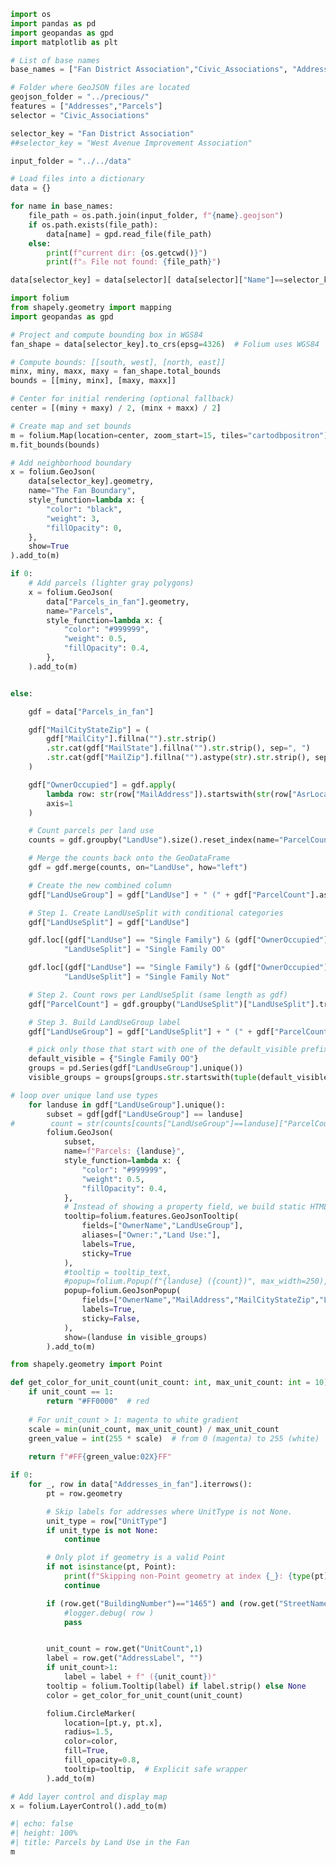 
```python

import os
import pandas as pd
import geopandas as gpd
import matplotlib as plt

# List of base names
base_names = ["Fan District Association","Civic_Associations", "Addresses_in_fan", "Parcels_in_fan"]

# Folder where GeoJSON files are located
geojson_folder = "../precious/"
features = ["Addresses","Parcels"]
selector = "Civic_Associations"

selector_key = "Fan District Association"
##selector_key = "West Avenue Improvement Association"

input_folder = "../../data"

# Load files into a dictionary
data = {}

for name in base_names:
    file_path = os.path.join(input_folder, f"{name}.geojson")
    if os.path.exists(file_path):
        data[name] = gpd.read_file(file_path)
    else:
        print(f"current dir: {os.getcwd()}")
        print(f"⚠️ File not found: {file_path}")

data[selector_key] = data[selector][ data[selector]["Name"]==selector_key]

```

```python
import folium
from shapely.geometry import mapping
import geopandas as gpd

# Project and compute bounding box in WGS84
fan_shape = data[selector_key].to_crs(epsg=4326)  # Folium uses WGS84

# Compute bounds: [[south, west], [north, east]]
minx, miny, maxx, maxy = fan_shape.total_bounds
bounds = [[miny, minx], [maxy, maxx]]

# Center for initial rendering (optional fallback)
center = [(miny + maxy) / 2, (minx + maxx) / 2]

# Create map and set bounds
m = folium.Map(location=center, zoom_start=15, tiles="cartodbpositron")
m.fit_bounds(bounds)


```
```python
# Add neighborhood boundary
x = folium.GeoJson(
    data[selector_key].geometry,
    name="The Fan Boundary",
    style_function=lambda x: {
        "color": "black",
        "weight": 3,
        "fillOpacity": 0,
    },
    show=True
).add_to(m)

```
```python

if 0:
    # Add parcels (lighter gray polygons)
    x = folium.GeoJson(
        data["Parcels_in_fan"].geometry,
        name="Parcels",
        style_function=lambda x: {
            "color": "#999999",
            "weight": 0.5,
            "fillOpacity": 0.4,
        },
    ).add_to(m)


else:

    gdf = data["Parcels_in_fan"]

    gdf["MailCityStateZip"] = (
        gdf["MailCity"].fillna("").str.strip()
        .str.cat(gdf["MailState"].fillna("").str.strip(), sep=", ")
        .str.cat(gdf["MailZip"].fillna("").astype(str).str.strip(), sep=" ")
    )

    gdf["OwnerOccupied"] = gdf.apply(
        lambda row: str(row["MailAddress"]).startswith(str(row["AsrLocationBldgNo"])),
        axis=1
    )

    # Count parcels per land use
    counts = gdf.groupby("LandUse").size().reset_index(name="ParcelCount")

    # Merge the counts back onto the GeoDataFrame
    gdf = gdf.merge(counts, on="LandUse", how="left")

    # Create the new combined column
    gdf["LandUseGroup"] = gdf["LandUse"] + " (" + gdf["ParcelCount"].astype(str) + ")"

    # Step 1. Create LandUseSplit with conditional categories
    gdf["LandUseSplit"] = gdf["LandUse"]

    gdf.loc[(gdf["LandUse"] == "Single Family") & (gdf["OwnerOccupied"] == True),
            "LandUseSplit"] = "Single Family OO"

    gdf.loc[(gdf["LandUse"] == "Single Family") & (gdf["OwnerOccupied"] == False),
            "LandUseSplit"] = "Single Family Not"

    # Step 2. Count rows per LandUseSplit (same length as gdf)
    gdf["ParcelCount"] = gdf.groupby("LandUseSplit")["LandUseSplit"].transform("size")

    # Step 3. Build LandUseGroup label
    gdf["LandUseGroup"] = gdf["LandUseSplit"] + " (" + gdf["ParcelCount"].astype(str) + ")"

    # pick only those that start with one of the default_visible prefixes
    default_visible = {"Single Family OO"}
    groups = pd.Series(gdf["LandUseGroup"].unique())
    visible_groups = groups[groups.str.startswith(tuple(default_visible))].tolist()

# loop over unique land use types
    for landuse in gdf["LandUseGroup"].unique():
        subset = gdf[gdf["LandUseGroup"] == landuse]
#        count = str(counts[counts["LandUseGroup"]==landuse]["ParcelCount"].iloc[0])
        folium.GeoJson(
            subset,
            name=f"Parcels: {landuse}",
            style_function=lambda x: {
                "color": "#999999",
                "weight": 0.5,
                "fillOpacity": 0.4,
            },
            # Instead of showing a property field, we build static HTML with the count
            tooltip=folium.features.GeoJsonTooltip(
                fields=["OwnerName","LandUseGroup"],
                aliases=["Owner:","Land Use:"],
                labels=True,
                sticky=True
            ),
            #tooltip = tooltip_text,
            #popup=folium.Popup(f"{landuse} ({count})", max_width=250),
            popup=folium.GeoJsonPopup(
                fields=["OwnerName","MailAddress","MailCityStateZip","LandUseGroup","OwnerOccupied"],
                labels=True,
                sticky=False,
            ),
            show=(landuse in visible_groups)
        ).add_to(m)

```

```python

from shapely.geometry import Point

def get_color_for_unit_count(unit_count: int, max_unit_count: int = 10) -> str:
    if unit_count == 1:
        return "#FF0000"  # red
    
    # For unit_count > 1: magenta to white gradient
    scale = min(unit_count, max_unit_count) / max_unit_count
    green_value = int(255 * scale)  # from 0 (magenta) to 255 (white)
    
    return f"#FF{green_value:02X}FF"

if 0:
    for _, row in data["Addresses_in_fan"].iterrows():
        pt = row.geometry

        # Skip labels for addresses where UnitType is not None.
        unit_type = row["UnitType"]
        if unit_type is not None:
            continue

        # Only plot if geometry is a valid Point
        if not isinstance(pt, Point):
            print(f"Skipping non-Point geometry at index {_}: {type(pt)}")
            continue

        if (row.get("BuildingNumber")=="1465") and (row.get("StreetName")=="Floyd"):
            #logger.debug( row )
            pass


        unit_count = row.get("UnitCount",1)
        label = row.get("AddressLabel", "")
        if unit_count>1:
            label = label + f" ({unit_count})"
        tooltip = folium.Tooltip(label) if label.strip() else None
        color = get_color_for_unit_count(unit_count)

        folium.CircleMarker(
            location=[pt.y, pt.x],
            radius=1.5,
            color=color,
            fill=True,
            fill_opacity=0.8,
            tooltip=tooltip,  # Explicit safe wrapper
        ).add_to(m)
```

```python
# Add layer control and display map
x = folium.LayerControl().add_to(m)
```

```python
#| echo: false
#| height: 100%
#| title: Parcels by Land Use in the Fan
m
```
